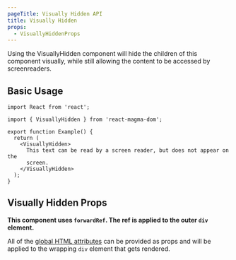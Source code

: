 ```yaml
---
pageTitle: Visually Hidden API
title: Visually Hidden
props:
  - VisuallyHiddenProps
---
```


<PageContent componentName="visually_hidden" type="api">

<LeadParagraph>
  Using the VisuallyHidden component will hide the children of this component
  visually, while still allowing the content to be accessed by screenreaders.
</LeadParagraph>

## Basic Usage

```tsx
import React from 'react';

import { VisuallyHidden } from 'react-magma-dom';

export function Example() {
  return (
    <VisuallyHidden>
      This text can be read by a screen reader, but does not appear on the
      screen.
    </VisuallyHidden>
  );
}
```

## Visually Hidden Props

**This component uses `forwardRef`. The ref is applied to the outer `div` element.**

All of the [global HTML attributes](https://developer.mozilla.org/en-US/docs/Web/HTML/Global_attributes) can be provided as props and will be applied to the wrapping `div` element that gets rendered.

<VisuallyHiddenProps />

</PageContent>
